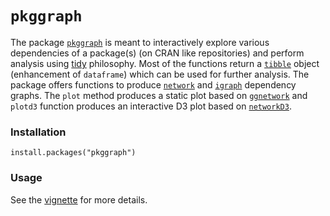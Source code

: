 # `pkggraph`

The package [`pkggraph`](https://cran.r-project.org/package=pkggraph) is meant to interactively explore various dependencies of a package(s) (on CRAN like repositories) and perform analysis using [tidy](http://tidyverse.org/) philosophy. Most of the functions return a [`tibble`](https://cran.r-project.org/package=tibble) object (enhancement of `dataframe`) which can be used for further analysis. The package offers functions to produce [`network`](https://cran.r-project.org/package=network) and [`igraph`](https://cran.r-project.org/package=igraph) dependency graphs. The `plot` method produces a static plot based on [`ggnetwork`](https://cran.r-project.org/package=ggnetwork) and `plotd3` function produces an interactive D3 plot based on [`networkD3`](https://cran.r-project.org/package=networkD3).


### Installation

`install.packages("pkggraph")`

### Usage

See the [vignette](https://cran.r-project.org/web/packages/pkggraph/vignettes/vignette_pkggraph.html) for more details.
